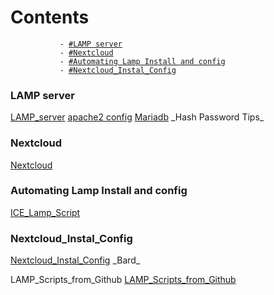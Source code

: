 = Contents =
            - [[#LAMP server]]
            - [[#Nextcloud]]
            - [[#Automating Lamp Install and config]]
            - [[#Nextcloud_Instal_Config]]

=== LAMP server ===
[[LAMP_server]]
[[apache2 config]]
[[Mariadb]] _Hash Password Tips_
=== Nextcloud ===
[[Nextcloud]]
=== Automating Lamp Install and config ===
[[ICE_Lamp_Script]]
=== Nextcloud_Instal_Config ===
[[Nextcloud_Instal_Config]] _Bard_

LAMP_Scripts_from_Github
[[LAMP_Scripts_from_Github]]
